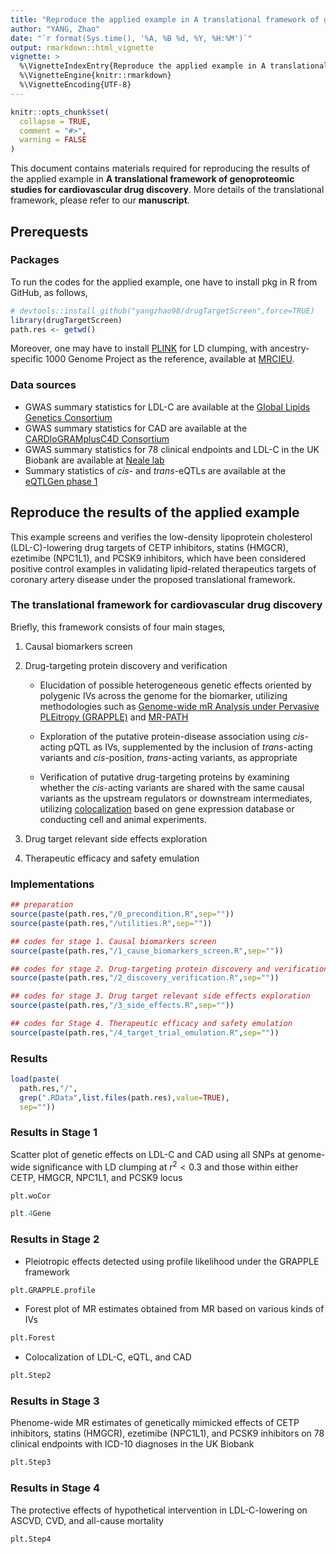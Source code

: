 ```yaml
---
title: "Reproduce the applied example in A translational framework of genoproteomic studies for cardiovascular drug discovery"
author: "YANG, Zhao"
date: "`r format(Sys.time(), '%A, %B %d, %Y, %H:%M')`"
output: rmarkdown::html_vignette
vignette: >
  %\VignetteIndexEntry{Reproduce the applied example in A translational framework of genoproteomic studies for cardiovascular drug discovery}
  %\VignetteEngine{knitr::rmarkdown}
  %\VignetteEncoding{UTF-8}
---
```


```r
knitr::opts_chunk$set(
  collapse = TRUE,
  comment = "#>",
  warning = FALSE
)
```

This document contains materials required for reproducing the results of the applied example in **A translational framework of genoproteomic studies for cardiovascular drug discovery**. More details of the translational framework, please refer to our **manuscript**. 


## Prerequests

### Packages

To run the codes for the applied example, one have to install \code{drugTargetScreen} pkg in R from GitHub, as follows,

```r
# devtools::install_github("yangzhao98/drugTargetScreen",force=TRUE)
library(drugTargetScreen)
path.res <- getwd()
```

Moreover, one may have to install [PLINK](https://www.cog-genomics.org/plink2/) for LD clumping, with ancestry-specific 1000 Genome Project as the reference, available at [MRCIEU](http://fileserve.mrcieu.ac.uk/ld/1kg.v3.tgz). 

### Data sources

- GWAS summary statistics for LDL-C are available at the [Global Lipids Genetics Consortium](https://csg.sph.umich.edu/willer/public/glgc-lipids2021/)
- GWAS summary statistics for CAD are available at the [CARDIoGRAMplusC4D Consortium](http://www.cardiogramplusc4d.org/data-downloads/)
- GWAS summary statistics for 78 clinical endpoints and LDL-C in the UK Biobank are available at [Neale lab](https://www.nealelab.is/uk-biobank)
- Summary statistics of *cis-* and *trans-*eQTLs are available at the [eQTLGen phase 1](https://www.eqtlgen.org/phase1.html)


## Reproduce the results of the applied example

This example screens and verifies the low-density lipoprotein cholesterol (LDL-C)-lowering drug targets of CETP inhibitors, statins (HMGCR), ezetimibe (NPC1L1), and PCSK9 inhibitors, which have been considered positive control examples in validating lipid-related therapeutics targets of coronary artery disease under the proposed translational framework. 

### The translational framework for cardiovascular drug discovery

Briefly, this framework consists of four main stages, 

1. Causal biomarkers screen

2. Drug-targeting protein discovery and verification

    - Elucidation of possible heterogeneous genetic effects oriented by polygenic IVs across the genome for the biomarker, utilizing methodologies such as [Genome-wide mR Analysis under Pervasive PLEitropy (GRAPPLE)](https://github.com/jingshuw/GRAPPLE) and [MR-PATH](https://github.com/danieliong/MRPATH)

    - Exploration of the putative protein-disease association using *cis*-acting pQTL as IVs, supplemented by the inclusion of *trans*-acting variants and *cis*-position, *trans*-acting variants, as appropriate

    - Verification of putative drug-targeting proteins by examining whether the *cis*-acting variants are shared with the same causal variants as the upstream regulators or downstream intermediates, utilizing [colocalization](https://github.com/stephenslab/susieR) based on gene expression database or conducting cell and animal experiments. 

3. Drug target relevant side effects exploration

4. Therapeutic efficacy and safety emulation


### Implementations

```r
## preparation
source(paste(path.res,"/0_precondition.R",sep=""))
source(paste(path.res,"/utilities.R",sep=""))

## codes for stage 1. Causal biomarkers screen
source(paste(path.res,"/1_cause_biomarkers_screen.R",sep=""))

## codes for stage 2. Drug-targeting protein discovery and verification
source(paste(path.res,"/2_discovery_verification.R",sep=""))

## codes for stage 3. Drug target relevant side effects exploration
source(paste(path.res,"/3_side_effects.R",sep=""))

## codes for Stage 4. Therapeutic efficacy and safety emulation
source(paste(path.res,"/4_target_trial_emulation.R",sep=""))
```

### Results

```r
load(paste(
  path.res,"/",
  grep(".RData",list.files(path.res),value=TRUE),
  sep=""))
```

### Results in Stage 1

Scatter plot of genetic effects on LDL-C and CAD using all SNPs at genome-wide significance with LD clumping at $r^2<0.3$ and those within either CETP, HMGCR, NPC1L1, and PCSK9 locus

```r
plt.woCor
```

```r
plt.4Gene
```


### Results in Stage 2

- Pleiotropic effects detected using profile likelihood under the GRAPPLE framework

```r
plt.GRAPPLE.profile
```

- Forest plot of MR estimates obtained from MR based on various kinds of IVs

```r
plt.Forest
```

- Colocalization of LDL-C, eQTL, and CAD

```r
plt.Step2
```


### Results in Stage 3

Phenome-wide MR estimates of genetically mimicked effects of CETP inhibitors, statins (HMGCR), ezetimibe (NPC1L1), and PCSK9 inhibitors on 78 clinical endpoints with ICD-10 diagnoses in the UK Biobank 

```r
plt.Step3
```


### Results in Stage 4

The protective effects of hypothetical intervention in LDL-C-lowering on ASCVD, CVD, and all-cause mortality

```r
plt.Step4
```

